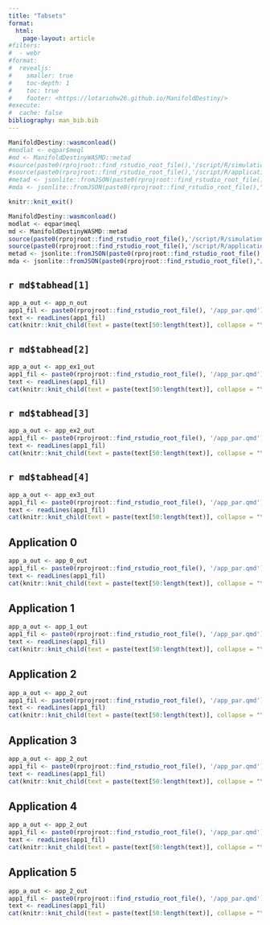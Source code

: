 ```yaml
---
title: "Tabsets"
format: 
  html:
    page-layout: article
#filters:
#  - webr
#format:
#  revealjs: 
#    smaller: true
#    toc-depth: 1
#    toc: true 
#    footer: <https://lotariohw26.github.io/ManifoldDestiny/>
#execute: 
#  cache: false
bibliography: man_bib.bib
---
```


```r
ManifoldDestiny::wasmconload()
#modlat <- eqpar$meql
#md <- ManifoldDestinyWASMD::metad
#source(paste0(rprojroot::find_rstudio_root_file(),'/script/R/simulations.R'))
#source(paste0(rprojroot::find_rstudio_root_file(),'/script/R/applications.R'))
#metad <- jsonlite::fromJSON(paste0(rprojroot::find_rstudio_root_file(),"/data-raw/metadata.json"))
#mda <- jsonlite::fromJSON(paste0(rprojroot::find_rstudio_root_file(),"/data-raw/metadata.json"))
```

```r
knitr::knit_exit()
```


```r
ManifoldDestiny::wasmconload()
modlat <- eqpar$meql
md <- ManifoldDestinyWASMD::metad
source(paste0(rprojroot::find_rstudio_root_file(),'/script/R/simulations.R'))
source(paste0(rprojroot::find_rstudio_root_file(),'/script/R/applications.R'))
metad <- jsonlite::fromJSON(paste0(rprojroot::find_rstudio_root_file(),"/data-raw/metadata.json"))
mda <- jsonlite::fromJSON(paste0(rprojroot::find_rstudio_root_file(),"/data-raw/metadata.json"))
```

::: {.callout-caution collapse="true"}
## `r md$tabhead[1]`
```r
app_a_out <- app_n_out
app1_fil <- paste0(rprojroot::find_rstudio_root_file(), '/app_par.qmd')
text <- readLines(app1_fil)
cat(knitr::knit_child(text = paste(text[50:length(text)], collapse = "\n"), quiet = TRUE))
```
:::


::: {.callout-caution collapse="true"}
## `r md$tabhead[2]`
```r
app_a_out <- app_ex1_out 
app1_fil <- paste0(rprojroot::find_rstudio_root_file(), '/app_par.qmd')
text <- readLines(app1_fil)
cat(knitr::knit_child(text = paste(text[50:length(text)], collapse = "\n"), quiet = TRUE))
```
:::

::: {.callout-caution collapse="true"}
## `r md$tabhead[3]`
```r
app_a_out <- app_ex2_out 
app1_fil <- paste0(rprojroot::find_rstudio_root_file(), '/app_par.qmd')
text <- readLines(app1_fil)
cat(knitr::knit_child(text = paste(text[50:length(text)], collapse = "\n"), quiet = TRUE))
```
:::



::: {.callout-caution collapse="true"}
## `r md$tabhead[4]`
```r
app_a_out <- app_ex3_out 
app1_fil <- paste0(rprojroot::find_rstudio_root_file(), '/app_par.qmd')
text <- readLines(app1_fil)
cat(knitr::knit_child(text = paste(text[50:length(text)], collapse = "\n"), quiet = TRUE))
```
:::

::: {.callout-caution collapse="true"}
## Application 0 
```r
app_a_out <- app_0_out 
app1_fil <- paste0(rprojroot::find_rstudio_root_file(), '/app_par.qmd')
text <- readLines(app1_fil)
cat(knitr::knit_child(text = paste(text[50:length(text)], collapse = "\n"), quiet = TRUE))
```
:::

::: {.callout-caution collapse="true"}
## Application 1 
```r
app_a_out <- app_1_out 
app1_fil <- paste0(rprojroot::find_rstudio_root_file(), '/app_par.qmd')
text <- readLines(app1_fil)
cat(knitr::knit_child(text = paste(text[50:length(text)], collapse = "\n"), quiet = TRUE))
```
:::


::: {.callout-caution collapse="true"}
## Application 2 
```r
app_a_out <- app_2_out 
app1_fil <- paste0(rprojroot::find_rstudio_root_file(), '/app_par.qmd')
text <- readLines(app1_fil)
cat(knitr::knit_child(text = paste(text[50:length(text)], collapse = "\n"), quiet = TRUE))
```
:::
::: {.callout-caution collapse="true"}
## Application 3 
```r
app_a_out <- app_2_out 
app1_fil <- paste0(rprojroot::find_rstudio_root_file(), '/app_par.qmd')
text <- readLines(app1_fil)
cat(knitr::knit_child(text = paste(text[50:length(text)], collapse = "\n"), quiet = TRUE))
```
:::
::: {.callout-caution collapse="true"}
## Application 4 
```r
app_a_out <- app_2_out 
app1_fil <- paste0(rprojroot::find_rstudio_root_file(), '/app_par.qmd')
text <- readLines(app1_fil)
cat(knitr::knit_child(text = paste(text[50:length(text)], collapse = "\n"), quiet = TRUE))
```
:::
::: {.callout-caution collapse="true"}
## Application 5 
```r
app_a_out <- app_2_out 
app1_fil <- paste0(rprojroot::find_rstudio_root_file(), '/app_par.qmd')
text <- readLines(app1_fil)
cat(knitr::knit_child(text = paste(text[50:length(text)], collapse = "\n"), quiet = TRUE))
```
:::


